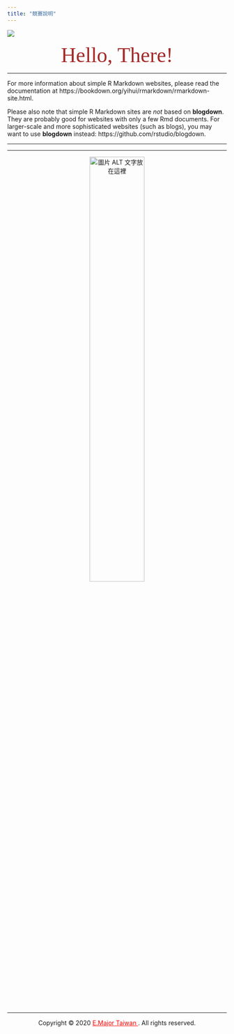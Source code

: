 ```yaml
---
title: "競賽說明"
---
```

<img src="https://www.opservices.com.br/wp-content/uploads/2017/01/Hackathon.png">



<center><font size="10" color="brown" font face="Nanum Pen Script">Hello, There!</font></center>

<hr>

For more information about simple R Markdown websites, please read the documentation at https://bookdown.org/yihui/rmarkdown/rmarkdown-site.html.

Please also note that simple R Markdown sites are _not_ based on **blogdown**. They are probably good for websites
with only a few Rmd documents. For larger-scale and more sophisticated websites (such as blogs), you may want to use **blogdown** instead: https://github.com/rstudio/blogdown.

***

___

<center>
  <a href="https://www.facebook.com/2329576390451183/videos/217836372496098/" target="_blank">
  <img src="https://scontent.ftpe7-3.fna.fbcdn.net/v/t1.0-9/48382657_2329578953784260_6631765066523869184_n.jpg?_nc_cat=103&_nc_oc=AQmul3NITVBWp26CjzxoK0B4EGtKNG97IDJnxCgv5ZJSdjFUiKmqNKrGv9cA7qXONRQ&_nc_ht=scontent.ftpe7-3.fna&oh=3e0c7a246b33c8eb6292d5ec077025d0&oe=5E254B68" alt="圖片 ALT 文字放在這裡" width="50%"/>
  </a>
</center>

___


<div class="footer" >
 <center><p>Copyright &copy; 2020   <a href="https://www.facebook.com/Emajortaiwanforu/" style="color:red">E.Major Taiwan </a>. All rights reserved.</p></center>
</div>